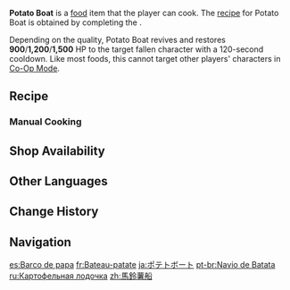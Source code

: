 {{Food Infobox
|id              = 108431
|description     = A baked appetizer.
|desc_suspicious = The undercooked potato even has dirt on it… A failed attempt at cooking, it seems, and even the cheese that usually goes well with any other ingredients will not be able to save the day.
|desc_basic      = The potato was washed clean and then baked together with cheese and Rukkhashava Mushrooms. The dish guarantees an unmatched experience when eaten hot. This explains its popularity on the streets of Sumeru. Still, be careful not to burn your tongue.
|desc_delicious  = The oozing cheese flows forth like a golden river, carrying an alluring aroma into your mouth. Soon, you will be amazed by the freshness of the Rukkhashava Mushrooms and the softness of the potato. You can't help but wish that this leisurely and savory tour might last a little longer…
|type            = Recovery Dishes
|effect          = Revives a character and restores (var1) HP.
|eff_att1        = Revive
|eff_att2        = HP Restore
|eff_att3        = HP Restore Fixed
|eff_suspicious1 = 900
|eff_basic1      = 1,200
|eff_delicious1  = 1,500
|quality         = 3
|region          = Sumeru
|variant         = 
|recipe          = Complete ''[[The Gourmet Supremos: Cleanup]]''
|source1         = {{Sold By|Potato Boat}}
|effectType      = Revive
}}
'''Potato Boat''' is a [[food]] item that the player can cook. The [[recipe]] for Potato Boat is obtained by completing the {{Quest|The Gourmet Supremos: Cleanup}}.

Depending on the quality, Potato Boat revives and restores '''900'''/'''1,200'''/'''1,500''' HP to the target fallen character with a 120-second cooldown. Like most foods, this cannot target other players' characters in [[Co-Op Mode]].

==Recipe==
{{Recipe
|Potato = 4
|Rukkhashava Mushrooms = 2
|Cheese = 1
|sort = Potato;Rukkhashava Mushrooms;Cheese
|type = Cooking
}}

===Manual Cooking===
{{Manual Cooking}}

==Shop Availability==
{{Shop Availability}}
<!--
==Trivia==
*
-->
==Other Languages==
{{Other Languages
|en      = Potato Boat
|zhs     = 土豆船
|zhs_rm  = Tǔdòu Chuán
|zht     = 馬鈴薯船
|zht_rm  = Mǎlíngshǔ Chuán
|zh_tl   = Potato Boat
|ja      = ポテトボート
|ja_rm   = Poteto Booto
|ja_tl   = Potato Boat
|ko      = 감자 보트
|ko_tl   = Potato Boat
|es      = Barco de papa
|es_tl   = Potato Boat
|fr      = Bateau-patate
|fr_tl   = Potato Boat
|ru      = Картофельная лодочка
|ru_tl   = Small Potato Boat
|th      = Potato Boat
|vi      = Thuyền Khoai Tây
|vi_tl   = Potato Boat
|de      = Kartoffelboot
|de_tl   = Potato Boat
|id      = Potato Boat
|pt      = Navio de Batata
|pt_tl   = 
|tr      = Kumpir
|tr_tl   = Baked Potato
|it      = Barchetta di patate
|it_tl   = Potato Little Boat
}}

==Change History==
{{Change History|3.0}}

==Navigation==
{{Food Navbox}}

[[es:Barco de papa]]
[[fr:Bateau-patate]]
[[ja:ポテトボート]]
[[pt-br:Navio de Batata]]
[[ru:Картофельная лодочка]]
[[zh:馬鈴薯船]]